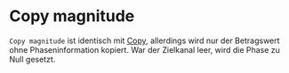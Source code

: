 # Copy magnitude

``Copy magnitude`` ist identisch mit  [Copy](/de/help/edit/channel-work/copy), allerdings wird nur der Betragswert  ohne Phaseninformation kopiert. War der Zielkanal leer, wird die Phase zu Null gesetzt.